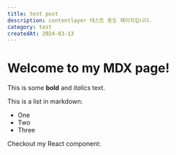 ```yaml
---
title: test post
description: contentlayer 테스트 용도 페이지입니다.
category: test
createdAt: 2024-03-13
---
```


# Welcome to my MDX page!

This is some **bold** and _italics_ text.

This is a list in markdown:

- One
- Two
- Three

Checkout my React component:
